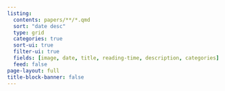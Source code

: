 ```yaml
---
listing:
  contents: papers/**/*.qmd
  sort: "date desc"
  type: grid
  categories: true
  sort-ui: true
  filter-ui: true
  fields: [image, date, title, reading-time, description, categories]
  feed: false
page-layout: full
title-block-banner: false
---
```

